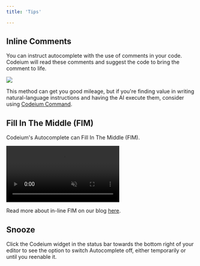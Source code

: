 ```yaml
---
title: 'Tips'

---
```

## Inline Comments

You can instruct autocomplete with the use of comments in your code.
Codeium will read these comments and suggest the code to bring the comment to life.

<Frame>
  <img src="https://exafunction.github.io/public/autocomplete/minimize_boilerplate.gif"/>
</Frame>

This method can get you good mileage, but if you're finding value in writing natural-language instructions and having the AI execute them,
consider using [Codeium Command](/command/overview).

## Fill In The Middle (FIM)

Codeium's Autocomplete can Fill In The Middle (FIM).

<video
  autoPlay
  muted
  loop
  playsInline
  className="w-full aspect-video"
  src="https://exafunction.github.io/public/videos/inline_fim/inline_fim_codeium.mp4">
</video>

Read more about in-line FIM on our blog [here](https://codeium.com/blog/inline-fim-code-suggestions).

## Snooze

Click the Codeium widget in the status bar towards the bottom right of your editor to see the option to switch Autocomplete off,
either temporarily or until you reenable it.
